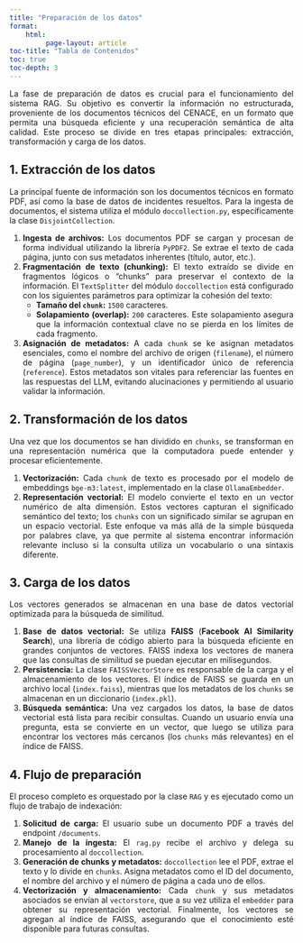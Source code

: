 ```yaml
---
title: "Preparación de los datos"
format: 
    html:
         page-layout: article
toc-title: "Tabla de Contenidos"
toc: true
toc-depth: 3
---
```


::: {style="text-align: justify"}

La fase de preparación de datos es crucial para el funcionamiento del sistema RAG. Su objetivo es convertir la información no estructurada, proveniente de los documentos técnicos del CENACE, en un formato que permita una búsqueda eficiente y una recuperación semántica de alta calidad. Este proceso se divide en tres etapas principales: extracción, transformación y carga de los datos.

## 1. Extracción de los datos
La principal fuente de información son los documentos técnicos en formato PDF, así como la base de datos de incidentes resueltos. Para la ingesta de documentos, el sistema utiliza el módulo `doccollection.py`, específicamente la clase `DisjointCollection`.

1. **Ingesta de archivos:** Los documentos PDF se cargan y procesan de forma individual utilizando la librería `PyPDF2`. Se extrae el texto de cada página, junto con sus metadatos inherentes (título, autor, etc.).
2. **Fragmentación de texto (chunking):** El texto extraído se divide en fragmentos lógicos o "chunks" para preservar el contexto de la información. El `TextSplitter` del módulo `doccollection` está configurado con los siguientes parámetros para optimizar la cohesión del texto:
    * **Tamaño del `chunk`:** `1500` caracteres.
    * **Solapamiento (overlap):** `200` caracteres. Este solapamiento asegura que la información contextual clave no se pierda en los límites de cada fragmento.
3. **Asignación de metadatos:** A cada `chunk` se ke asignan metadatos esenciales, como el nombre del archivo de origen (`filename`), el número de página (`page_number`), y un identificador único de referencia (`reference`). Estos metadatos son vitales para referenciar las fuentes en las respuestas del LLM, evitando alucinaciones y permitiendo al usuario validar la información.

## 2. Transformación de los datos
Una vez que los documentos se han dividido en `chunks`, se transforman en una representación numérica que la computadora puede entender y procesar eficientemente.

1. **Vectorización:** Cada `chunk` de texto es procesado por el modelo de embeddings `bge-m3:latest`, implementado en la clase `OllamaEmbedder`.
2. **Representación vectorial:** El modelo convierte el texto en un vector numérico de alta dimensión. Estos vectores capturan el significado semántico del texto; los `chunks` con un significado similar se agrupan en un espacio vectorial. Este enfoque va más allá de la simple búsqueda por palabres clave, ya que permite al sistema encontrar información relevante incluso si la consulta utiliza un vocabulario o una sintaxis diferente.

## 3. Carga de los datos
Los vectores generados se almacenan en una base de datos vectorial optimizada para la búsqueda de similitud.

1. **Base de datos vectorial:** Se utiliza **FAISS** (**Facebook AI Similarity Search**), una librería de código abierto para la búsqueda eficiente en grandes conjuntos de vectores. FAISS indexa los vectores de manera que las consultas de similitud se puedan ejecutar en milisegundos.
2. **Persistencia:** La clase `FAISSVectorStore` es responsable de la carga y el almacenamiento de los vectores. El índice de FAISS se guarda en un archivo local (`index.faiss`), mientras que los metadatos de los `chunks` se almacenan en un diccionario (`index.pkl`).
3. **Búsqueda semántica:** Una vez cargados los datos, la base de datos vectorial está lista para recibir consultas. Cuando un usuario envía una pregunta, esta se convierte en un vector, que luego se utiliza para encontrar los vectores más cercanos (los `chunks` más relevantes) en el índice de FAISS.

## 4. Flujo de preparación
El proceso completo es orquestado por la clase `RAG` y es ejecutado como un flujo de trabajo de indexación:

1. **Solicitud de carga:** El usuario sube un documento PDF a través del endpoint `/documents`.
2. **Manejo de la ingesta:** El `rag.py` recibe el archivo y delega su procesamiento al `doccollection`.
3. **Generación de chunks y metadatos:** `doccollection` lee el PDF, extrae el texto y lo divide en `chunks`. Asigna metadatos como el ID del documento, el nombre del archivo y el número de página a cada uno de ellos.
4. **Vectorización y almacenamiento:** Cada `chunk` y sus metadatos asociados se envían al `vectorstore`, que a su vez utiliza el `embedder` para obtener su representación vectorial. Finalmente, los vectores se agregan al índice de FAISS, asegurando que el conocimiento esté disponible para futuras consultas.

:::


